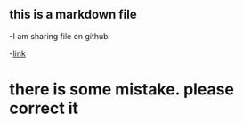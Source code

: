 ## this is a markdown file

-I am sharing file on github

-[link](www.google.com)

# there is some mistake. please correct it
